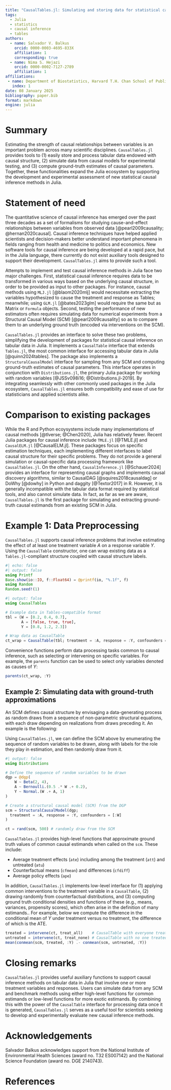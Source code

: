 ```yaml
---
title: "CausalTables.jl: Simulating and storing data for statistical causal inference in Julia"
tags:
  - Julia
  - statistics
  - causal inference
  - tables
authors:
  - name: Salvador V. Balkus
    orcid: 0000-0003-4695-833X
    affiliation: 1
    corresponding: true 
  - name: Nima S. Hejazi
    orcid: 0000-0002-7127-2789
    affiliation: 1
affiliations:
 - name: Department of Biostatistics, Harvard T.H. Chan School of Public Health
   index: 1
date: 08 January 2025
bibliography: paper.bib
format: markdown
engine: julia
---
```


# Summary

Estimating the strength of causal relationships between variables is an important problem across many scientific disciplines. `CausalTables.jl` provides tools to (1) easily store and process tabular data endowed with causal structure, (2) simulate data from causal models for experimental testing, and (3) compute ground-truth estimates of causal parameters. Together, these functionalities expand the Julia ecosystem by supporting the development and experimental assessment of new statistical causal inference methods in Julia. 

# Statement of need

The quantitative science of causal inference has emerged over the past three decades as a set of formalisms for studying cause-and-effect relationships between variables from observed data [@pearl2009causality; @hernan2020causal]. Causal inference techniques have helped applied scientists and decision-makers better understand important phenomena in fields ranging from health and medicine to politics and economics. New software tools for causal inference are being developed at a rapid pace, but in the Julia language, there currently do not exist auxiliary tools designed to support their development. `CausalTables.jl` aims to provide such a tool. 

Attempts to implement and test causal inference methods in Julia face two major challenges. First, statistical causal inference requires data to be transformed in various ways based on the underlying causal structure, in order to be provided as input to other packages. For instance, causal methods using `MLJ.jl` [@blaom2020mlj] would necessitate extracting the variables hypothesized to cause the treatment and response as Tables; meanwhile; using `GLM.jl` [@bates2023glm] would require the same but as Matrix or `Formula` objects. Second, testing the performance of new estimators often requires simulating data for numerical experiments from a Structural Causal Model (SCM) [@pearl2009causality] so as to compare them to an underlying ground truth (encoded via interventions on the SCM). 

`CausalTables.jl` provides an interface to solve these two problems, simplifying the development of packages for statistical causal inference on tabular data in Julia. It implements a `CausalTable` interface that extends `Tables.jl`, the most common interface for accessing tabular data in Julia [@quinn2024tables]. The package also implements a `StructuralCausalModel` interface for sampling from any SCM and computing ground-truth estimates of causal parameters. This interface operates in conjunction with `Distributions.jl`, the primary Julia package for working with random variables [@JSSv098i16; @Distributions.jl-2019]. By integrating seamlessly with other commonly used packages in the Julia ecosystem, `CausalTables.jl` ensures both compatibility and ease of use for statisticians and applied scientists alike. 

# Comparison to existing packages

While the R and Python ecoysystems include many implementations of causal methods [@tlverse; @Chen2020], Julia has relatively fewer. Recent Julia packages for causal inference include `TMLE.jl` [@TMLE.jl] and `CausalELM.jl` [@CausalELM.jl]. These packages focus on specific estimation techniques, each implementing different interfaces to label causal structure for their specific problems. They do not provide a general simulation or causal-specific data processing framework like `CausalTables.jl`. On the other hand, `CausalInference.jl` [@Schauer2024] provides an interface for representing causal graphs and implements causal discovery algorithms, similar to CausalDAG [@squires2018causaldag] or DoWhy [@dowhy] in Python and daggity [@Textor2017] in R. However, it is generally incompatible with the tabular data format required by statistical tools, and also cannot simulate data. In fact, as far as we are aware, `CausalTables.jl` is the first package for simulating and extracting ground-truth causal estimands from an existing SCM in Julia.

# Example 1: Data Preprocessing

`CausalTables.jl` supports causal inference problems that involve estimating the effect of at least one treatment variable $A$ on a response variable $Y$. Using the `CausalTable` constructor, one can wrap existing data as a `Tables.jl`-compliant structure coupled with causal structure labels. 

```julia
#| echo: false
#| output: false
using Printf
Base.show(io::IO, f::Float64) = @printf(io, "%.1f", f)
using Random
Random.seed!(1)
```

```julia
#| output: false
using CausalTables

# Example data in Tables-compatible format
tbl = (W = [0.2, 0.4, 0.7], 
       A = [false, true, true], 
       Y = [0.8, 1.2, 2.3])

# Wrap data as CausalTable
ct_wrap = CausalTable(tbl; treatment = :A, response = :Y, confounders = [:W])
```

Convenience functions perform data processing tasks common to causal inference, such as selecting or intervening on specific variables. For example, the `parents` function can be used to select only variables denoted as causes of $Y$:

```julia
parents(ct_wrap, :Y)
```

## Example 2: Simulating data with ground-truth approximations

An SCM defines causal structure by envisaging a data-generating process as random draws from a sequence of non-parametric structural equations, with each draw depending on realizations from draws preceding it. An example is the following:

\begin{align*}
W &\sim Beta(2, 4) \\
A &\sim Bernoulli(W) \\
Y &\sim Normal(A + W, 1)
\end{align*}

Using `CausalTables.jl`, we can define the SCM above by enumerating the sequence of random variables to be drawn, along with labels for the role they play in estimation, and then randomly draw from it.

```julia
#| output: false
using Distributions

# Define the sequence of random variables to be drawn
dgp = @dgp(
    W ~ Beta(2, 4),
    A ~ Bernoulli.(0.5 .* W .+ 0.2),
    Y ~ Normal.(W .+ A, 1)
)

# Create a structural causal model (SCM) from the DGP
scm = StructuralCausalModel(dgp; 
  treatment = :A, response = :Y, confounders = [:W]
)

ct = rand(scm, 500) # randomly draw from the SCM
```

`CausalTables.jl` provides high-level functions that approximate ground truth values of common causal estimands when called on the `scm`. These include:

- Average treatment effects (`ate`) including among the treatment (`att`) and untreated (`atu`)
- Counterfactual means (`cfmean`) and differences (`cfdiff`)
- Average policy effects (`ape`)

In addition, `CausalTables.jl` implements low-level interface for (1) applying common interventions to the treatment variable in a `CausalTable`, (2) drawing randomly from counterfactual distributions, and (3) computing ground truth conditional densities and functions of these (e.g., means, variances, propensity scores), which often arise in the definition of many estimands.. For example, below we compute the difference in the conditional mean of $Y$ under treatment versus no treatment, the difference of which is the ATE. 

```julia
treated = intervene(ct, treat_all)    # CausalTable with everyone treated
untreated = intervene(ct, treat_none) # CausalTable with no one treated
mean(conmean(scm, treated, :Y) .- conmean(scm, untreated, :Y))
```

# Closing remarks

`CausalTables.jl` provides useful auxiliary functions to support causal inference methods on tabular data in Julia that involve one or more treatment variables and responses. Users can simulate data from any SCM and benchmark methods using either high-level functions for common estimands or low-level functions for more exotic estimands. By combining this with the power of the `CausalTable` interface for processing data once it is generated, `CausalTables.jl` serves as a useful tool for scientists seeking to develop and experimentally evaluate new causal inference methods.

# Acknowledgements

Salvador Balkus acknowledges support from the National Institute of
Environmental Health Sciences (award no. T32 ES007142) and the National Science Foundation (award no. DGE 2140743).

# References

